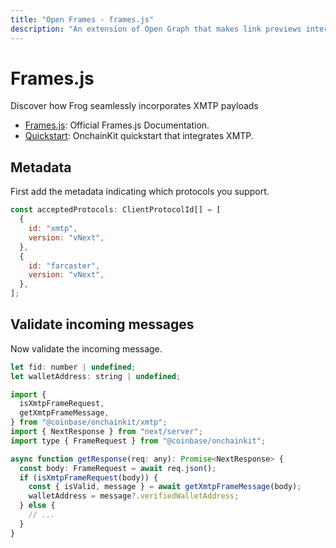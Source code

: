 ```yaml
---
title: "Open Frames - frames.js"
description: "An extension of Open Graph that makes link previews interactive."
---
```


# Frames.js

Discover how Frog seamlessly incorporates XMTP payloads

- [Frames.js](https://framesjs.org/reference/js/xmtp): Official Frames.js Documentation.
- [Quickstart](https://github.com/ephemeraHQ/open-frames-starter-framesjs/): OnchainKit quickstart that integrates XMTP.

## Metadata

First add the metadata indicating which protocols you support.

```jsx
const acceptedProtocols: ClientProtocolId[] = [
  {
    id: "xmtp",
    version: "vNext",
  },
  {
    id: "farcaster",
    version: "vNext",
  },
];
```

## Validate incoming messages

Now validate the incoming message.

```jsx
let fid: number | undefined;
let walletAddress: string | undefined;

import {
  isXmtpFrameRequest,
  getXmtpFrameMessage,
} from "@coinbase/onchainkit/xmtp";
import { NextResponse } from "next/server";
import type { FrameRequest } from "@coinbase/onchainkit";

async function getResponse(req: any): Promise<NextResponse> {
  const body: FrameRequest = await req.json();
  if (isXmtpFrameRequest(body)) {
    const { isValid, message } = await getXmtpFrameMessage(body);
    walletAddress = message?.verifiedWalletAddress;
  } else {
    // ...
  }
}
```

